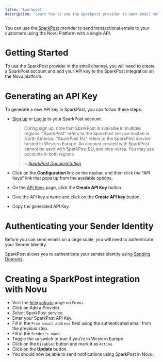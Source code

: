 ```yaml
---
title: 'Sparkpost'
description: 'Learn how to use the Sparkpost provider to send email notifications using Novu'
---
```


You can use the [SparkPost](https://messagebird.com/email/cloud-sending) provider to send transactional emails to your customers using the Novu Platform with a single API.

# Getting Started

To use the SparkPost provider in the email channel, you will need to create a SparkPost account and add your API key to the SparkPost integration on the Novu platform.

# Generating an API Key

To generate a new API key in SparkPost, you can follow these steps:

- [Sign up](https://app.sparkpost.com/join) or [Log in](https://app.sparkpost.com/auth) to your SparkPost account.
    
    > During sign up, note that SparkPost is available in multiple regions. "SparkPost" refers to the SparkPost service hosted in North America. "SparkPost EU" refers to the SparkPost service hosted in Western Europe. An account created with SparkPost cannot be used with SparkPost EU, and vice-versa. You may use accounts in both regions.
    > 
    > 
    > ~ *[SparkPost Documentation](https://support.sparkpost.com/docs/getting-started/getting-started-sparkpost/)*
    > 
- Click on the **Configuration** link on the navbar, and then click the "API Keys" link that pops up from the available options.
- On the [API Keys](https://app.sparkpost.com/account/api-keys) page, click the **Create API Key** button.
- Give the API key a name and click on the **Create API key** button.
- Copy the generated API Key.

# Authenticating your Sender Identity

Before you can send emails on a large scale, you will need to authenticate your Sender Identity.

SparkPost allows you to authenticate your sender identity using [Sending Domains](https://app.sparkpost.com/domains/list/sending).

# Creating a SparkPost integration with Novu

- Visit the [Integrations](https://web.novu.co/integrations?utm_campaign=docs-sparkpost) page on Novu.
- Click on Add a Provider.
- Select SparkPost service.
- Enter your SparkPost API Key.
- Fill in the `From email address` field using the authenticated email from the previous step.
- Fill in the `Sender's name`.
- Toggle the `eu` switch to true if you're in Western Europe
- Click on the `Disabled` button and mark it as `Active`.
- Click on the **Update** button.
- You should now be able to send notifications using SparkPost in Novu.